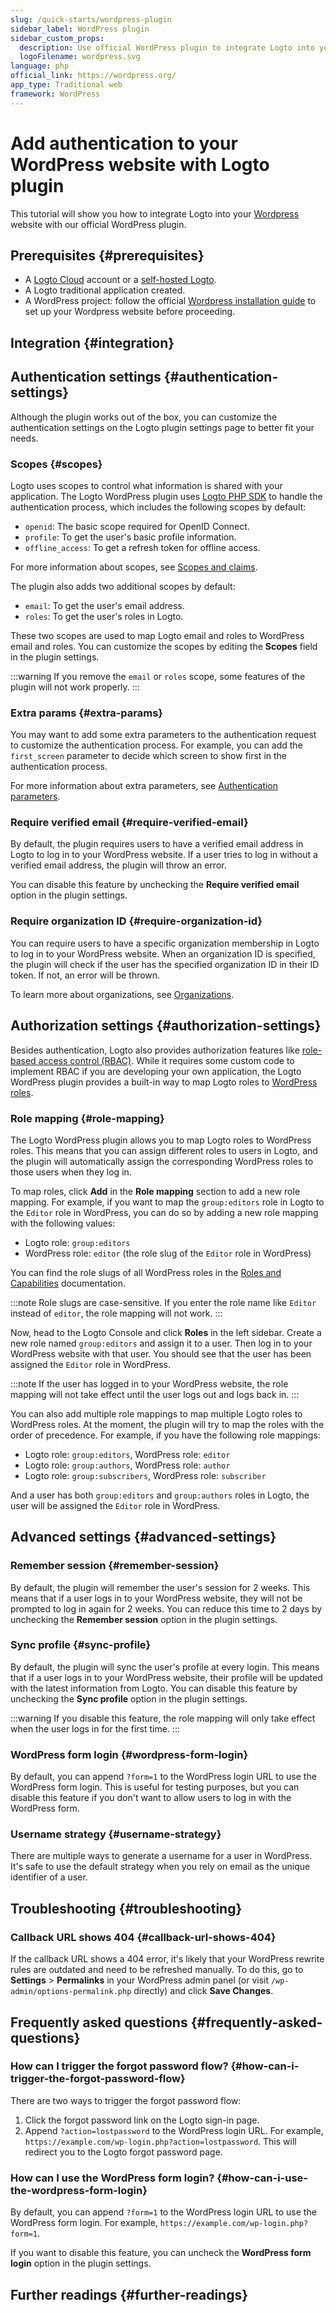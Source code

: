 ```yaml
---
slug: /quick-starts/wordpress-plugin
sidebar_label: WordPress plugin
sidebar_custom_props:
  description: Use official WordPress plugin to integrate Logto into your WordPress website.
  logoFilename: wordpress.svg
language: php
official_link: https://wordpress.org/
app_type: Traditional web
framework: WordPress
---
```




# Add authentication to your WordPress website with Logto plugin

This tutorial will show you how to integrate Logto into your [Wordpress](https://wordpress.org) website with our official WordPress plugin.

## Prerequisites \{#prerequisites}

- A [Logto Cloud](https://cloud.logto.io) account or a [self-hosted Logto](/introduction/set-up-logto-oss).
- A Logto traditional application created.
- A WordPress project: follow the official [Wordpress installation guide](https://wordpress.org/support/article/how-to-install-wordpress/) to set up your Wordpress website before proceeding.

## Integration \{#integration}

<Integration />

## Authentication settings \{#authentication-settings}

Although the plugin works out of the box, you can customize the authentication settings on the Logto plugin settings page to better fit your needs.

### Scopes \{#scopes}

Logto uses scopes to control what information is shared with your application. The Logto WordPress plugin uses [Logto PHP SDK](https://github.com/logto-io/php) to handle the authentication process, which includes the following scopes by default:

- `openid`: The basic scope required for OpenID Connect.
- `profile`: To get the user's basic profile information.
- `offline_access`: To get a refresh token for offline access.

For more information about scopes, see [Scopes and claims](/quick-starts/php#scopes-and-claims).

The plugin also adds two additional scopes by default:

- `email`: To get the user's email address.
- `roles`: To get the user's roles in Logto.

These two scopes are used to map Logto email and roles to WordPress email and roles. You can customize the scopes by editing the **Scopes** field in the plugin settings.

:::warning
If you remove the `email` or `roles` scope, some features of the plugin will not work properly.
:::

### Extra params \{#extra-params}

You may want to add some extra parameters to the authentication request to customize the authentication process. For example, you can add the `first_screen` parameter to decide which screen to show first in the authentication process.

For more information about extra parameters, see [Authentication parameters](/end-user-flows/authentication-parameters).

### Require verified email \{#require-verified-email}

By default, the plugin requires users to have a verified email address in Logto to log in to your WordPress website. If a user tries to log in without a verified email address, the plugin will throw an error.

You can disable this feature by unchecking the **Require verified email** option in the plugin settings.

### Require organization ID \{#require-organization-id}

You can require users to have a specific organization membership in Logto to log in to your WordPress website. When an organization ID is specified, the plugin will check if the user has the specified organization ID in their ID token. If not, an error will be thrown.

To learn more about organizations, see [Organizations](/organizations).

## Authorization settings \{#authorization-settings}

Besides authentication, Logto also provides authorization features like [role-based access control (RBAC)](/authorization/role-based-access-control). While it requires some custom code to implement RBAC if you are developing your own application, the Logto WordPress plugin provides a built-in way to map Logto roles to [WordPress roles](https://wordpress.org/documentation/article/roles-and-capabilities/).

### Role mapping \{#role-mapping}

The Logto WordPress plugin allows you to map Logto roles to WordPress roles. This means that you can assign different roles to users in Logto, and the plugin will automatically assign the corresponding WordPress roles to those users when they log in.

To map roles, click **Add** in the **Role mapping** section to add a new role mapping. For example, if you want to map the `group:editors` role in Logto to the `Editor` role in WordPress, you can do so by adding a new role mapping with the following values:

- Logto role: `group:editors`
- WordPress role: `editor` (the role slug of the `Editor` role in WordPress)

You can find the role slugs of all WordPress roles in the [Roles and Capabilities](https://wordpress.org/documentation/article/roles-and-capabilities/) documentation.

:::note
Role slugs are case-sensitive. If you enter the role name like `Editor` instead of `editor`, the role mapping will not work.
:::

Now, head to the Logto Console and click **Roles** in the left sidebar. Create a new role named `group:editors` and assign it to a user. Then log in to your WordPress website with that user. You should see that the user has been assigned the `Editor` role in WordPress.

:::note
If the user has logged in to your WordPress website, the role mapping will not take effect until the user logs out and logs back in.
:::

You can also add multiple role mappings to map multiple Logto roles to WordPress roles. At the moment, the plugin will try to map the roles with the order of precedence. For example, if you have the following role mappings:

- Logto role: `group:editors`, WordPress role: `editor`
- Logto role: `group:authors`, WordPress role: `author`
- Logto role: `group:subscribers`, WordPress role: `subscriber`

And a user has both `group:editors` and `group:authors` roles in Logto, the user will be assigned the `Editor` role in WordPress.

## Advanced settings \{#advanced-settings}

### Remember session \{#remember-session}

By default, the plugin will remember the user's session for 2 weeks. This means that if a user logs in to your WordPress website, they will not be prompted to log in again for 2 weeks. You can reduce this time to 2 days by unchecking the **Remember session** option in the plugin settings.

### Sync profile \{#sync-profile}

By default, the plugin will sync the user's profile at every login. This means that if a user logs in to your WordPress website, their profile will be updated with the latest information from Logto. You can disable this feature by unchecking the **Sync profile** option in the plugin settings.

:::warning
If you disable this feature, the role mapping will only take effect when the user logs in for the first time.
:::

### WordPress form login \{#wordpress-form-login}

By default, you can append `?form=1` to the WordPress login URL to use the WordPress form login. This is useful for testing purposes, but you can disable this feature if you don't want to allow users to log in with the WordPress form.

### Username strategy \{#username-strategy}

There are multiple ways to generate a username for a user in WordPress. It's safe to use the default strategy when you rely on email as the unique identifier of a user.

## Troubleshooting \{#troubleshooting}

### Callback URL shows 404 \{#callback-url-shows-404}

If the callback URL shows a 404 error, it's likely that your WordPress rewrite rules are outdated and need to be refreshed manually. To do this, go to **Settings** > **Permalinks** in your WordPress admin panel (or visit `/wp-admin/options-permalink.php` directly) and click **Save Changes**.

## Frequently asked questions \{#frequently-asked-questions}

### How can I trigger the forgot password flow? \{#how-can-i-trigger-the-forgot-password-flow}

There are two ways to trigger the forgot password flow:

1. Click the forgot password link on the Logto sign-in page.
2. Append `?action=lostpassword` to the WordPress login URL. For example, `https://example.com/wp-login.php?action=lostpassword`.
   This will redirect you to the Logto forgot password page.

### How can I use the WordPress form login? \{#how-can-i-use-the-wordpress-form-login}

By default, you can append `?form=1` to the WordPress login URL to use the WordPress form login. For example, `https://example.com/wp-login.php?form=1`.

If you want to disable this feature, you can uncheck the **WordPress form login** option in the plugin settings.

## Further readings \{#further-readings}

<FurtherReadings />

